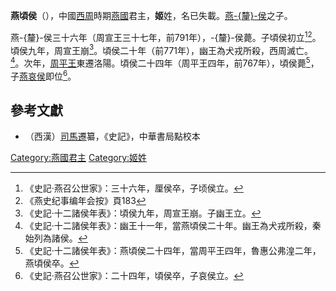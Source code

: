 '''燕頃侯'''（{{bd|？||前767年|catIdx=J}}），中國[[西周|西周]]時期[[燕國|燕國]]君主，'''姬'''姓，名已失載。[[燕釐侯|燕-{釐}-侯]]之子。

燕-{釐}-侯三十六年（周宣王三十七年，前791年），-{釐}-侯薨。子頃侯初立<ref>《史記·燕召公世家》：三十六年，厘侯卒，子顷侯立。</ref><ref>《燕史纪事编年会按》頁183</ref>。頃侯九年，周宣王崩<ref>《史記·十二諸侯年表》：頃侯九年，周宣王崩。子幽王立。</ref>。頃侯二十年（前771年），幽王為犬戎所殺，西周滅亡。<ref>《史記·十二諸侯年表》：幽王十一年，當燕頃侯二十年。幽王為犬戎所殺，秦始列為諸侯。</ref>。次年，[[周平王|周平王]]東遷洛陽。頃侯二十四年（周平王四年，前767年），頃侯薨<ref>《史記·十二諸侯年表》：燕頃侯二十四年，當周平王四年，魯惠公弗湟二年，燕頃侯卒。</ref>，子[[燕哀侯|燕哀侯]]即位<ref>《史記·燕召公世家》：二十四年，頃侯卒，子哀侯立。</ref>。

==參考文獻==
{{reflist}}

*（西漢）[[司馬遷|司馬遷]]纂，《史記》，中華書局點校本

{{中国皇帝|父[[燕釐侯|燕-{釐}-侯]]|子[[燕哀侯|燕哀侯]]|[[燕國|燕國君主]]|前790年—前767年}}
{{燕國君主}}
[[Category:燕國君主|Category:燕國君主]]
[[Category:姬姓|Category:姬姓]]